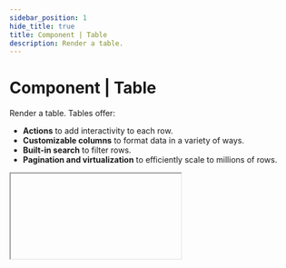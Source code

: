 ```yaml
---
sidebar_position: 1
hide_title: true
title: Component | Table
description: Render a table.
---
```



# Component | Table

Render a table. Tables offer:

- **Actions** to add interactivity to each row.
- **Customizable columns** to format data in a variety of ways.
- **Built-in search** to filter rows.
- **Pagination and virtualization** to efficiently scale to millions of rows.

<IFrame type="components-input-table" heightPx={685} />

<Tabs groupId="sdkLanguage">
    <TabItem value="node" label="TypeScript / JavaScript">
    ```js
    const companies = [
       { name: "Apple", tier: "Enterprise", headquarters: "Cupertino, CA", arr: 150000 },
        { name: "Asana", tier: "Basic", headquarters: "San Francisco, CA", arr: 12000 },
        /* ... */
        { name: "Notion", tier: "Basic", headquarters: "San Francisco, CA", arr: 8000 }, 
    ]

    ui.table(
        "table-key",
        companies,
        { 
            label: "Companies",
            actions: [{ 
                label: "View Details", 
                onClick: (row) => page.modal(() => ui.json(row), { title: "Company Details" }) 
            }],
            columns: [
                "name",
                { key: "tier", format: "tag" },
                "headquarters",
                { key: "arr", label: "ARR", format: "currency" }
            ]
        }
    )
    ```
    </TabItem>
    <TabItem value="python" label="Python">
    ```python
    companies = [
        { "name": "Apple", "tier": "Enterprise", "headquarters": "Cupertino, CA", "arr": 150000 },
        { "name": "Asana", "tier": "Basic", "headquarters": "San Francisco, CA", "arr": 12000 },
        # ...
        { "name": "Notion", "tier": "Basic", "headquarters": "San Francisco, CA", "arr": 8000 },
    ]

    ui.table(
        "table-key",
        companies,
        label="Companies",
        actions=[{ 
            "label": "View Details", 
            "on_click": lambda row: page.modal(lambda: ui.json(row), title="Company Details") 
        }],
        columns=[
            "name",
            { "key": "tier", "format": "tag" },
            "headquarters",
            { "key": "arr", "label": "ARR", "format": "currency" }
        ]
    )
    ```
    </TabItem>

</Tabs>

<Tabs groupId="sdkLanguage" className="hide_tabs">
    <TabItem value="node">
    By default, each row in the table will render with a checkbox. This can be disabled by passing the `allowSelect` property as `false`, which will render the table as a display only component.
    </TabItem>
    <TabItem value="python">
    By default, each row in the table will render with a checkbox. This can be disabled by passing the `allow_select` parameter as `False`, which will render the table as a display only component.
    </TabItem>
</Tabs>

Learn more about [working with inputs](/guides/forms).

## Row Actions

Actions are a powerful construct that allows you to add row-level interactivity to your table. Tables can have an unlimited number of actions, rendered either as buttons or nested inside a dropdown menu.

Actions are often used as a foundation to create robust [multipage apps](/guides/multipage-apps).

Each action's callback will receive the row as an argument.

<Tabs groupId="sdkLanguage">
    <TabItem value="node" label="TypeScript / JavaScript">
    ```js
    ui.table("table-key",
    [ /* list of users */ ],
    { 
        actions: [
            { label: "Edit", onClick: (row) => doSomething(row) },
            { label: "Delete", onClick: (row) => doSomething(row) },
            // The optional surface field will render the action as a button instead of inside a dropdown (or vice-versa if false).
            { label: "View", onClick: (row, idx) => doSomething(row, idx), surface: true }
        ]
        allowSelect: false
    })
    ```
    </TabItem>
    <TabItem value="python" label="Python">
    ```python
    ui.table(
        "table-key",
        [<list-of-users>],
        actions=[
            { "label": "Edit", "on_click": lambda row: do_something(row) },
            { "label": "Delete", "on_click": lambda row: do_something(row) },
            # The optional surface field will render the action as a button instead of inside a dropdown (or vice-versa if false).
            { "label": "View", "on_click": lambda row, idx: do_something(row, idx), "surface": True }
        ]
        allow_select=False
    )
    ```
    </TabItem>
</Tabs>

<IFrame type="components-input-table-actions" heightPx={350} />

### Action object properties

<Parameter
    name="label"
    required={true}
    type="string"
    description="The user-facing label to display for the action."
/>

<Parameter
    name={lang => lang === "js" ? "onClick" : "on_click"}
    required={true}
    type={lang => lang === "js" ? "(row: TableRow, idx: number) => void" : "Callable[[TableRow, int], None]"}
    description="Callback to execute when the action is clicked. The row and index will be passed as arguments."
/>

<Parameter
    name={() => "surface"}
    required={false}
    type="boolean"
    description={lang =>
        <>
        <p>
            Set to <code>{lang === "js" ? "true" : "True"}</code> render the action as a button. Set to <code>{lang === "js" ? "false" : "False"}</code> to render the action inside a dropdown.
        </p>
        <p>
            By default, if the table has only one action, it will render as a button. If there are multiple actions, they'll render inside a dropdown.
        </p>
        </>
    }
/>

## Columns

By default, Compose infers the table columns and how to render them. This can be overriden by passing the `columns` property.

### Basic Usage

You can pass a list of `key` strings, which Compose uses to map to the data. This allows you to control which columns are rendered, and in what order, while still leveraging Compose to infer the label and data type.

<Tabs groupId="sdkLanguage">
    <TabItem value="node" label="TypeScript / JavaScript">
    ```js
    const users = [
        { name: "John", age: 30, createdAt: new Date("2021-01-01"), isActive: true },
        { name: "Jane", age: 25, createdAt: new Date("2021-01-02"), isActive: false },
    ]

    ui.table("table-key", users, { columns: ["name", "age", "isActive"] })
    ```
    </TabItem>
    <TabItem value="python" label="Python">
    ```python
    users = [
        {"name": "John", "age": 30, "created_at": datetime(2021, 1, 1), "is_active": True},
        {"name": "Jane", "age": 25, "created_at": datetime(2021, 1, 2), "is_active": False},
    ]

    ui.table("table-key", users, columns=["name", "age", "is_active"])
    ```
    </TabItem>

</Tabs>

### Advanced Usage

Instead of strings, you can also pass objects that allows you to more granularly control each column. Each column object must have a `key` field to map to the data.

You can also include optional fields like `label`, `width`, and `format` to override Compose's attempt to infer them.

<Tabs groupId="sdkLanguage">
    <TabItem value="node" label="TypeScript / JavaScript">
    ```js
    const users = [
        { name: "John", age: 30, createdAt: new Date("2021-01-01"), isActive: true },
        { name: "Jane", age: 25, createdAt: new Date("2021-01-02"), isActive: false },
    ]

    ui.table("table-key", users, {
        columns: [
            { key: "name", width: "150px" },
            "age",
            { key: "createdAt", format: "date" },
            { key: "isActive", label: "Status", format: "boolean" }
        ]
    })
    ```
    </TabItem>
    <TabItem value="python" label="Python">
    ```python
    users = [
        {"name": "John", "age": 30, "created_at": datetime(2021, 1, 1), "is_active": True},
        {"name": "Jane", "age": 25, "created_at": datetime(2021, 1, 2), "is_active": False},
    ]

    ui.table(
        "table-key",
        users,
        columns=[
            {"key": "name", "width": "150px"},
            "age",
            {"key": "created_at", "format": "date"},
            {"key": "is_active", "label": "Status", "format": "boolean"}
        ]
    )
    ```
    </TabItem>

</Tabs>

### Column object properties

<Parameter
    name="key"
    required={true}
    type="string"
    description="Specify which property of the data object should be displayed in that column."
/>

<Parameter
    name={() => "label"}
    required={false}
    type="string"
    description={<p>Specify a custom label for the column. If not provided, the label will be inferred from the <code>key</code></p>}
/>

<Parameter
    name={() => "width"}
    required={false}
    type="string"
    description={<p>Specify a custom width for the column (e.g. <code>"150px"</code> or <code>"3rem"</code>). If not provided, the width will be inferred from the content.</p>}
/>

<Parameter
    name={() => "format"}
    required={false}
    type="literal"
    description={lang =>
        <>
            <p>
                The data type of the column. Specifying this allows Compose to render the column in a more user-friendly format, and sort and filter correctly. If not provided, the format will be inferred from the data.
            </p>
            <p>Options:</p>
            <ul>
                <li>
                    <code>"date"</code>: Render a date in a human-friendly format (e.g. <code>Oct 10, 2000</code>). {lang === "js" ? <>Expects a <code>Date</code> object or ISO string.</> : <>Expects a <code>datetime</code> object or ISO string.</>}
                </li>
                <li>
                    <code>"datetime"</code>: Render a datetime in a human-friendly format (e.g. <code>Oct 10, 2000, 11:14 AM</code>). {lang === "js" ? <>Expects a <code>Date</code> object or ISO string.</> : <>Expects a <code>datetime</code> object or ISO string.</>}
                </li>
                <li>
                    <code>"number"</code>: Render a number in a human-friendly format (e.g. <code>1,234</code>).
                </li>
                <li>
                    <code>"currency"</code>: Render a number in a currency format (e.g. <code>$1,234.56</code>).
                </li>
                <li>
                    <code>"boolean"</code>: Render a boolean in a human-friendly format (e.g. `✅` or `❌`). Will perform a truthiness check on non-boolean values.
                </li>
                <li>
                    <code>"tag"</code>: Render values (or lists of values) as <span className="colored-pill colored-pill-purple">colored</span> <span className="colored-pill colored-pill-green">pills</span>. Useful for enum-type data. You can pass a <code>{lang === "js" ? "tagColors" : "tag_colors"}</code> property to specify the colors of the tags. If not provided, Compose will randomly assign colors to each value.
                </li>
                <li>
                    <code>"string"</code>: Stringify the value and render as is. Use when you don't want any special formatting.
                </li>
            </ul>
        </>
    }
/>

<Parameter
    name={(lang) => lang === "js" ? "tagColors" : "tag_colors"}
    required={false}
    type={(lang) => lang === "js" ? "Record<string, string | string[]>"  : "dict[str, str | list[str]]"}
    description={lang =>
        <>
            <p>
                Map tag colors to column values when using <code>format: "tag"</code>. If this property is not provided, Compose will randomly assign colors to each value.
            </p>
            <p>
                Colors can be mapped to single values or arrays of values. If a value isn't mapped to a color, it will use the <code>_default</code> color if specified, or be automatically assigned a color.
            </p>
            <p>Available colors: <span className="colored-pill colored-pill-red">red</span>, <span className="colored-pill colored-pill-orange">orange</span>, <span className="colored-pill colored-pill-yellow">yellow</span>, <span className="colored-pill colored-pill-green">green</span>, <span className="colored-pill colored-pill-blue">blue</span>, <span className="colored-pill colored-pill-purple">purple</span>, <span className="colored-pill colored-pill-pink">pink</span>, <span className="colored-pill colored-pill-gray">gray</span>, <span className="colored-pill colored-pill-brown">brown</span>.</p>
            <p>Example:</p>
            <CustomCodeBlock.TagColors lang={lang} />
            <p>
                Compose tags support <code>{lang === "js" ? "string" : "str"}</code>, <code>{lang === "js" ? "number" : "int"}</code>, {lang === "js" ? "" : <> <code>float</code>,</>} and <code>{lang === "js" ? "boolean" : "bool"}</code> values, or lists of these values. Any other value will be rendered as plain text.
            </p>
        </>
    }
    version="0.23.0"
/>

## Pagination

Introduced in SDK v0.24.0.

### Automatic Pagination

Tables with more than 2500 rows are automatically paginated without any additional configuration on your end, enabling Compose to remain performant at scale.

An important caveat is that auto-pagination disables client-side search since the browser only has a paginated subset of the data. You can re-enable search by manually paginating the table.

### Manual Pagination

For very large datasets, you can manually paginate tables by passing a getter function to the `data` parameter. Manual pagination enables you to:
- fetch data from your data store as needed, instead of having to load everything into memory at once.
- manage search using your own custom logic.
- scale endlessly (millions of rows) without performance degradation.

<Tabs groupId="sdkLanguage">
    <TabItem value="node" label="TypeScript / JavaScript">
    ```ts
    import { TablePageChangeParams, TablePageChangeResponse } from "@composehq/sdk"

    async function onPageChange(params: TablePageChangeParams): TablePageChangeResponse {
        const { offset, pageSize, searchQuery, prevTotalRecords, prevSearchQuery } = params;

        // Only refetch total records on initial load and when the search query changes.
        const refetchTotal =
            prevTotalRecords === null || prevSearchQuery !== searchQuery;

        const totalRecords = refetchTotal
            ? await postgres.countUsers(searchQuery)
            : prevTotalRecords;

        const pageOfUsers = await postgres.getUsers(offset, pageSize, searchQuery);

        return {
            data: pageOfUsers,
            totalRecords,
        };
    }

    page.add(() => ui.table("users-table", onPageChange))
    ```


    </TabItem>
    <TabItem value="python" label="Python">
    ```python
    import compose_sdk as c

    def on_page_change(args: c.TablePageChangeArgs) -> c.TablePageChangeResponse:
        # Unpack arguments
        offset = args["offset"]
        page_size = args["page_size"]
        search_query = args["search_query"]
        prev_total_records = args["prev_total_records"]
        prev_search_query = args["prev_search_query"]

        # Only refetch total records on initial load and when the search query changes
        refetch_total = prev_total_records is None or prev_search_query != search_query

        total_records = (
            postgres.count_users(search_query) if refetch_total else prev_total_records
        )

        page_of_users = postgres.get_users(offset, page_size, search_query)

        return {"data": page_of_users, "total_records": total_records}

    page.add(lambda: ui.table("users-table", on_page_change))
    ```
    </TabItem>
</Tabs>

Type definitions:

<Tabs groupId="sdkLanguage" className="hide_tabs">
    <TabItem value="node" label="TypeScript / JavaScript">
    ```ts
    // Passed to the onPageChange callback as a single object.
    interface TablePageChangeParams {
        // The number of rows to skip.
        offset: number;
        // The number of rows to return. You can return less than this if there
        // aren't enough rows to fill the page (e.g. the last page).
        pageSize: number;
        // The search query to filter the rows by. Will be null if no search
        // is being performed.
        searchQuery: string | null;
        // The previous total number of records. This is provided so that you
        // only recalculate the total record count when needed.
        prevTotalRecords: number | null;
        // The previous search query. This is provided so that you only
        // recalculate the total record count when needed.
        prevSearchQuery: string | null;
    }

    // Expected return type of the onPageChange callback.
    interface TablePageChangeResponse {
        // The data for the current page. Should be an array of objects.
        data: TableData;
        // The total number of records. This is used to calculate the number
        // of pages.
        totalRecords: number;
    }
    ```
    </TabItem>
    <TabItem value="python" label="Python">
    ```python
    # Passed to the on_page_change callback as a single positional argument.
    class TablePageChangeArgs(TypedDict):
        # The number of rows to skip.
        offset: int
        # The number of rows to return. You can return less than this if there
        # aren't enough rows to fill the page (e.g. the last page).
        page_size: int
        # The search query to filter the rows by. Will be null if no search
        # is being performed.
        search_query: str | None
        # The previous total number of records. This is provided so that you
        # only recalculate the total record count when needed.
        prev_total_records: int | None
        # The previous search query. This is provided so that you only
        # recalculate the total record count when needed.
        prev_search_query: str | None

    # The expected return type of the on_page_change callback.
    class TablePageChangeResponse(TypedDict):
        # The data for the current page. Should be a list of dictionaries.
        data: TableData
        # The total number of records. This is used to calculate the number
        # of pages.
        total_records: int
    ```
    </TabItem>
</Tabs>

:::note
If you're not yet ready to handle search, you can disable it by passing the `searchable: false` property to the table.
:::

### Row Selections

<Tabs groupId="sdkLanguage" className="hide_tabs">
    <TabItem value="node" label="TypeScript / JavaScript">
    Compose disables row selections by default for paginated tables. Due to constraints introduced by server-side pagination, it's not possible for Compose to pass a list of table rows to callbacks (e.g. `onChange` or `onSubmit`) when the user selects rows.

    You can re-enable row selections by passing a `selectionReturnType: "index"` property to the table. When this is enabled, Compose will pass a list of row indices to any callbacks instead of the rows themselves.
    </TabItem>
    <TabItem value="python" label="Python">
    Compose disables row selections by default for paginated tables. Due to constraints introduced by server-side pagination, it's not possible for Compose to pass a list of table rows to callbacks (e.g. `on_change` or `on_submit`) when the user selects rows.

    You can re-enable row selections by passing a `selection_return_type: "index"` property to the table. When this is enabled, Compose will pass a list of row indices to any callbacks instead of the rows themselves.
    </TabItem>
</Tabs>

<Tabs groupId="sdkLanguage">
    <TabItem value="node" label="TypeScript / JavaScript">
    ```ts
    ui.table(
        "users-table",
        onPageChange,
        {
            selectionReturnType: "index",
            onChange: (selectedRows) => {
                console.log(selectedRows) // [0, 1, 2, ...]
            }
        }
    )
    ```
    </TabItem>
    <TabItem value="python" label="Python">
    ```python
    ui.table(
        "users-table",
        on_page_change,
        selection_return_type="index",
        on_change=lambda selected_rows: print(selected_rows) # [0, 1, 2, ...]
    )
    ```
    </TabItem>
</Tabs>

## API reference

### Function signature

<Tabs groupId="sdkLanguage">
    <TabItem value="node" label="TypeScript / JavaScript">
    ```ts
    type TableRow = {
        [key: string]: string | number | boolean | Date | null | undefined | object
    }

    ui.table<T extends TableRow>(
        id: string,
        data: T[] | TablePageChangeCallback<T>,
        properties?: Partial<{
            allowSelect: boolean,
            label: string,
            description: string,
            required: boolean 
            initialSelectedRows: number[],
            validate: (values: T[]) => string | void,
            onChange: (values: T[]) => void,
            columns: TableColumn[],
            actions: TableAction<T>[],
            minSelections: number,
            maxSelections: number,
            selectionReturnType: "full" | "index",
            searchable: boolean,
            paginate: boolean,
            style: Style,
        }>
    )
    ```
    </TabItem>
    <TabItem value="python" label="Python">
    ```python
    TableDataRow = Dict[str, Any]
    TableData = List[TableDataRow]

    ui.table(
        id: str,
        data: TableData | TablePageChangeCallback,
        *,
        allow_select: bool = True,
        label: str | None = None,
        description: str | None = None,
        required: bool = True,
        initial_selected_rows: list[int] | None = None,
        validate: Callable[[TableData], str | None] | None = None,
        on_change: Callable[[TableData], None] | None = None,
        columns: TableColumns | None = None,
        actions: list[TableAction] | None = None,
        min_selections: int = 0,
        max_selections: int = 1000000000,
        selection_return_type: Literal["full", "index"] = "full",
        searchable: bool = True,
        paginate: bool = False,
        style: Style | None = None,
    )
    ```
    </TabItem>
</Tabs>

### Parameters

<ParameterTemplate.Id />

<Parameter
    name="data"
    required={true}
    type={(lang) => lang === "js" ? "TableRow[] | TablePageChangeCallback" : "TableData | TablePageChangeCallback"}
    description={(lang) =>
        <>
            <p>The data to be displayed in the table. Each item in the {lang === "js" ? "array" : "list"} represents a row in the table, and should be {lang === "js" ? "an object" : "a dictionary"} where the keys correspond to column names and the values are the cell contents.</p>
            <p>Compose supports most data types including strings, numbers, booleans, dates, and objects.</p>
            <p>For larger datasets, you can paginate the table server-side by passing a function that returns one page of data at a time. See the <a href="#pagination">pagination</a> section for more details.</p>
        </>
    }
/>

<Parameter
    name={(lang) => lang === "js" ? "properties.allowSelect" : "allow_select"}
    required={false}
    type="boolean"
    description={lang => <p>Whether to show the selections column. Defaults to <code>{lang === "js" ? "true" : "True"}</code>.</p>}
/>

<ParameterTemplate.Label
    componentName="table"
/>

<ParameterTemplate.Description
    componentName="table"
/>

<ParameterTemplate.Required
    parameter="required"
    componentName="table"
    hookName={lang => lang === "js" ? "onChange" : "on_change"}
    description={lang => <p>Validate that the table has at least one row selected before submitting the form it's part of or calling it's <code>{lang === "js" ? "onChange" : "on_change"}</code> hook. Defaults to <code>{lang === "js" ? "true" : "True"}</code>.</p>}
/>

<Parameter
    name={(lang) => lang === "js" ? "properties.initialSelectedRows" : "initial_selected_rows"}
    required={false}
    type={(lang) => lang === "js" ? "number[]" : "list[int]"}
    description={lang => <p>A list of row indices to pre-select when the table is first rendered. Defaults to <code>{lang === "js" ? "[]" : "[]"}</code> (empty list).</p>}
/>

<ParameterTemplate.ValidateInput
    componentName="table"
    description={lang => <p>Validate the selected rows before submitting. If the function returns a string, it will be displayed as an error message.</p>}
    hookInputArgument={lang => lang === "js" ? "selectedRows: TableRow[]" : "TableData"}
/>

<ParameterTemplate.OnChange
    componentName="table"
    description={lang => <p>A callback function that is called when the table selection(s) change. The callback is passed the list of currently selected rows.</p>}
    hookInputArgument={lang => lang === "js" ? "selectedRows: TableRow[]" : "TableData"}
/>

<Parameter
    name="columns"
    required={false}
    type={(lang) => lang === "js" ? "TableColumn[]" : "list[TableColumn]"}
    description={lang => <p>Control how columns are rendered in the table. If not provided, Compose will default to using the keys from the first row of data, then do it's best to infer human readable column names, data types, etc. See the <a href="#columns">columns</a> section for more details.</p>}
/>

<Parameter
    name="actions"
    required={false}
    type={(lang) => lang === "js" ? "TableAction[]" : "list[TableAction]"}
    description={lang => <p>Add row-level action buttons that execute custom functions when clicked. See the <a href="#row-actions">row actions</a> section for more details.</p>}
/>

<Parameter
    name={lang => lang === "js" ? "properties.minSelections" : "min_selections"}
    required={false}
    type="int"
    description={(lang) => <p>Validate that the user has selected at least some number of rows. Defaults to 0.</p>}
/>

<Parameter
    name={lang => lang === "js" ? "properties.maxSelections" : "max_selections"}
    required={false}
    type="int"
    description={(lang) => <p>Validate that the user has selected at most some number of rows. Defaults to 1000000000.</p>}
/>

<Parameter
    name={lang => lang === "js" ? "properties.selectionReturnType" : "selection_return_type"}
    required={false}
    type="literal"
    version="0.24.0"
    description={(lang) => <>
        <p>Options:</p>
        <ul>
            <li><code>"full"</code>: Return the full row data to callback functions when the user selects rows.</li>
            <li><code>"index"</code>: Return the row indices to callback functions when the user selects rows.</li>
        </ul>
        <p>By default, this property is set to <code>"full"</code>.</p>
        <p>Paginated tables only support row selections by index. If you're using a paginated table, you'll need to set this property to <code>"index"</code> to enable row selections. If not, Compose will disable row selections for the paginated table.</p>
    </>}
/>

<Parameter
    name="searchable"
    required={false}
    type="boolean"
    version="0.24.0"
    description={(lang) => <>
        <p>Whether to show the search input. Defaults to <code>{lang === "js" ? "true" : "True"}</code>.</p>
        <p>The exception is auto-paginated tables (i.e. tables with more than 2500 rows). Client-side search is not possible for these tables, and you'll need to manage search yourself using <a href="#manual-pagination">manual pagination</a>.</p>
    </>}
/>

<Parameter
    name="paginate"
    required={false}
    type="boolean"
    version="0.26.7"
    description={(lang) => <>
        <p>Whether to paginate the table server-side. Defaults to <code>{lang === "js" ? "false" : "False"}</code>.</p>
        <p>Tables with more than 2500 rows will be paginated by default.</p>
    </>}
/>

<ParameterTemplate.Style />
